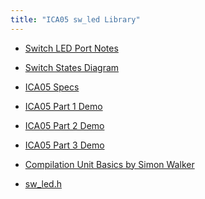 ```yaml
---
title: "ICA05 sw_led Library"
---
```


- [Switch LED Port Notes](assets/Switch-LED-Port-Notes.pdf){target="_blank"}

- [Switch States Diagram](assets/Switch-States.png){target="_blank"}

- [ICA05 Specs](assets/ICA05/CMPE1250_LEDandSwitchLibR1_2.pdf){target="_blank"}

- [ICA05 Part 1 Demo](assets/ICA05/ICA05_T1.mp4){target="_blank"}

- [ICA05 Part 2 Demo](assets/ICA05/ICA05_T2.mp4){target="_blank"}

- [ICA05 Part 3 Demo](assets/ICA05/ICA05_T3.mp4){target="_blank"}

- [Compilation Unit Basics by Simon Walker](https://www.youtube.com/watch?v=1IvrSkqcs8s){target="_blank"}

- [sw_led.h](assets/sw_led.h){target="_blank"}








